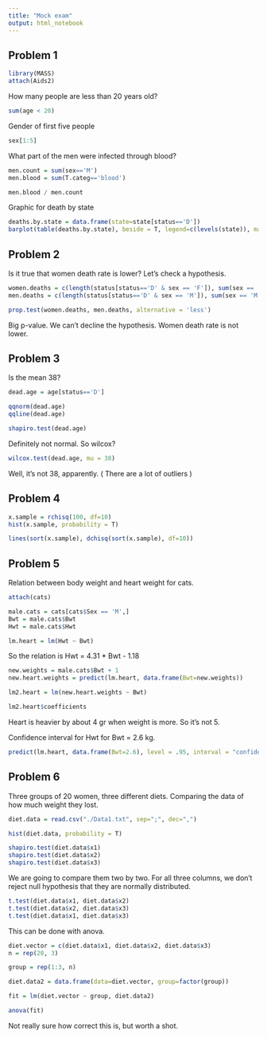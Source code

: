 ```yaml
---
title: "Mock exam"
output: html_notebook
---
```


## Problem 1

```r
library(MASS)
attach(Aids2)
```
How many people are less than 20 years old?
```r
sum(age < 20)
```
Gender of first five people
```r
sex[1:5]
```
What part of the men were infected through blood?
```r
men.count = sum(sex=='M')
men.blood = sum(T.categ=='blood')

men.blood / men.count
```
Graphic for death by state
```r
deaths.by.state = data.frame(state=state[status=='D'])
barplot(table(deaths.by.state), beside = T, legend=c(levels(state)), main='deaths by state')
```

## Problem 2
Is it true that women death rate is lower? Let's check a hypothesis.

```r
women.deaths = c(length(status[status=='D' & sex == 'F']), sum(sex == 'F'))
men.deaths = c(length(status[status=='D' & sex == 'M']), sum(sex == 'M'))

prop.test(women.deaths, men.deaths, alternative = 'less')
```
Big p-value. We can't decline the hypothesis. Women death rate is not lower.

## Problem 3
Is the mean 38?

```r
dead.age = age[status=='D']

qqnorm(dead.age)
qqline(dead.age)

shapiro.test(dead.age)
```
Definitely not normal. So wilcox?

```r
wilcox.test(dead.age, mu = 38)
```
Well, it's not 38, apparently. ( There are a lot of outliers )

## Problem 4
 
```r
x.sample = rchisq(100, df=10)
hist(x.sample, probability = T)

lines(sort(x.sample), dchisq(sort(x.sample), df=10))
```

## Problem 5
Relation between body weight and heart weight for cats.

```r
attach(cats)

male.cats = cats[cats$Sex == 'M',]
Bwt = male.cats$Bwt
Hwt = male.cats$Hwt

lm.heart = lm(Hwt ~ Bwt)
```
So the relation is Hwt = 4.31 * Bwt - 1.18

```r
new.weights = male.cats$Bwt + 1
new.heart.weights = predict(lm.heart, data.frame(Bwt=new.weights))

lm2.heart = lm(new.heart.weights ~ Bwt)

lm2.heart$coefficients
```
Heart is heavier by about 4 gr when weight is more. So it's not 5.

Confidence interval for Hwt for Bwt = 2.6 kg.
```r
predict(lm.heart, data.frame(Bwt=2.6), level = .95, interval = "confidence")[2:3]
```

## Problem 6

Three groups of 20 women, three different diets. Comparing the data of how much weight they lost.

```r
diet.data = read.csv("./Data1.txt", sep=";", dec=",")

hist(diet.data, probability = T)

shapiro.test(diet.data$x1)
shapiro.test(diet.data$x2)
shapiro.test(diet.data$x3)
```
We are going to compare them two by two. For all three columns, we don't reject null hypothesis that they are normally distributed.

```r
t.test(diet.data$x1, diet.data$x2)
t.test(diet.data$x2, diet.data$x3)
t.test(diet.data$x1, diet.data$x3)
```

This can be done with anova.

```r
diet.vector = c(diet.data$x1, diet.data$x2, diet.data$x3)
n = rep(20, 3)

group = rep(1:3, n)

diet.data2 = data.frame(data=diet.vector, group=factor(group))

fit = lm(diet.vector ~ group, diet.data2)

anova(fit)
```
Not really sure how correct this is, but worth a shot.